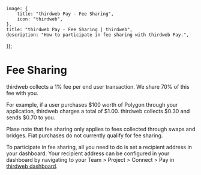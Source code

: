
	image: {
		title: "thirdweb Pay - Fee Sharing",
		icon: "thirdweb",
	},
	title: "thirdweb Pay - Fee Sharing | thirdweb",
	description: "How to participate in fee sharing with thirdweb Pay.",
});

# Fee Sharing

thirdweb collects a 1% fee per end user transaction. We share 70% of this fee with you.

For example, if a user purchases $100 worth of Polygon through your application, thirdweb charges a total of $1.00. thirdweb collects $0.30 and sends $0.70 to you.

Plase note that fee sharing only applies to fees collected through swaps and bridges. Fiat purchases do not currently qualify for fee sharing.

To participate in fee sharing, all you need to do is set a recipient address in your dashboard. Your recipient address can be configured in your dashboard by navigating to your Team > Project > Connect > Pay in [thirdweb dashboard](https://www.thirdweb.com/team/~/~/projects).

<DocImage src={paySettingsImage} />
